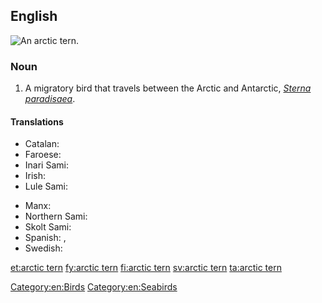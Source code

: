 ==English==
[[File:Arctic Tern, Inner Farne - geograph.org.uk - 874489.jpg|thumb|An arctic tern.]]
{{wikipedia}}
{{wikispecies|Sterna paradisaea}}
===Noun===
{{en-noun|head=[[arctic]] [[tern]]}}

# A migratory bird that travels between the Arctic and Antarctic, ''[[Sterna paradisaea]]''.

====Translations====
{{trans-top|''Sterna paradisaea''}}
* Catalan: {{t|ca|xatrac àrtic|m}}
* Faroese: {{t+|fo|terna|f}}
* Inari Sami: {{t|smn|čerrih}}
* Irish: {{t|ga|geabhróg Artach|f}}
* Lule Sami: {{t|smj|tjierrek}}
{{trans-mid}}
* Manx: {{t|gv|gant ny gibbinyn|m}}
* Northern Sami: {{t|se|čearret}}
* Skolt Sami: {{t|sms|ce´rriǩ}}
* Spanish: {{t|es|charrán ártico|m}}, {{t|es|gaviotín ártico|m}}
* Swedish: {{t+|sv|silvertärna|c}}
{{trans-bottom}}

[[Category:en:Birds]]
[[Category:en:Seabirds]]

[[et:arctic tern]]
[[fy:arctic tern]]
[[fi:arctic tern]]
[[sv:arctic tern]]
[[ta:arctic tern]]